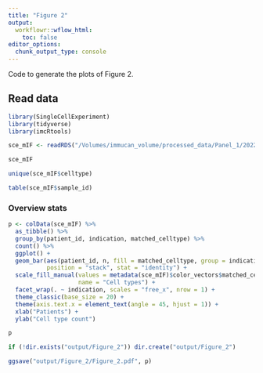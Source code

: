 ```yaml
---
title: "Figure 2"
output:
  workflowr::wflow_html:
    toc: false
editor_options:
  chunk_output_type: console
---
```


Code to generate the plots of Figure 2.

## Read data

```r
library(SingleCellExperiment)
library(tidyverse)
library(imcRtools)

sce_mIF <- readRDS("/Volumes/immucan_volume/processed_data/Panel_1/2022_WORKFLOW/mIF/Rout/sce_whole_slide.rds")

sce_mIF

unique(sce_mIF$celltype)

table(sce_mIF$sample_id)
```

### Overview stats

```r
p <- colData(sce_mIF) %>%
  as_tibble() %>%
  group_by(patient_id, indication, matched_celltype) %>%
  count() %>%
  ggplot() + 
  geom_bar(aes(patient_id, n, fill = matched_celltype, group = indication), 
           position = "stack", stat = "identity") +
  scale_fill_manual(values = metadata(sce_mIF)$color_vectors$matched_celltype,
                    name = "Cell types") +
  facet_wrap(. ~ indication, scales = "free_x", nrow = 1) +
  theme_classic(base_size = 20) + 
  theme(axis.text.x = element_text(angle = 45, hjust = 1)) +
  xlab("Patients") +
  ylab("Cell type count")

p

if (!dir.exists("output/Figure_2")) dir.create("output/Figure_2")

ggsave("output/Figure_2/Figure_2.pdf", p)
```
